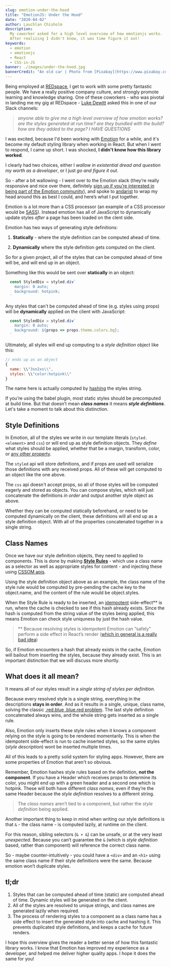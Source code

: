 ```yaml
---
slug: emotion-under-the-hood
title: "EmotionJS: Under the Hood"
date: "2020-04-02"
author: Lauchlan Chisholm
description:
  My coworker asked for a high level overview of how emotionjs works.
  After realizing I didn't know, it was time figure it out!
keywords:
  - emotion
  - emotionjs
  - React
  - CSS-in-JS
banner: ./images/under-the-hood.jpg
bannerCredit: "An old car | Photo from [Pixabay](https://www.pixabay.com)"
---
```


Being employed at [REDspace](https://www.redspace.com/), I get to work with some pretty fantastic people. We have a really positive company culture, and strongly promote learning and knowledge sharing. One of these coworkers - who was pivotal in landing me my gig at REDspace - [Luke Dewitt](https://github.com/whatadewitt) asked this in one of our Slack channels:

> *anyone able to give me a high level overview of how emotion works? are the styles generated at run time? are they bundled with the build? how are they added to the page? I HAVE QUESTIONS*

I was excited, because I'd been working with [Emotion](https://emotion.sh/docs/introduction) for a while, and it's become my default styling library when working in React. But when I went to respond, I came up short. I was shocked, **I didn't know how this library worked**.

I clearly had two choices, either I _wallow in existential dread and question my worth as a developer_, or I just _go and figure it out_.

So - after a bit wallowing - I went over to the Emotion slack (they’re really responsive and nice over there, definitely [sign up if you’re interested in being part of the Emotion community](https://emotion-slack.now.sh/)), and spoke to [andarist](https://github.com/andarist) to wrap my head around this as best I could, and here’s what I put together.

Emotion is a lot more than a CSS processor (an example of a CSS processor would be [SASS](https://sass-lang.com/)). Instead emotion has all of JavaScript to dynamically update styles _after_ a page has been loaded on the clent side.

Emotion has two ways of generating style definitions:

1. **Statically** - where the style definition can be computed ahead of time.

2. **Dynamically** where the style definition gets computed on the client.

So for a given project, all of the styles that can be computed ahead of time will be, and will end up in an object.

Something like this would be sent over **statically** in an object:

```jsx
  const StyledDiv = styled.div`
    margin: 0 auto;
    background: hotpink;
  `
```

Any styles that can't be computed ahead of time (e.g. styles using props) will be **dynamically** applied on the client with JavaScript:

```jsx
  const StyledDiv = styled.div`
    margin: 0 auto;
    background: ${props => props.theme.colors.bg};
  `
```

Ultimately, all styles will end up computing to a _style definition_ object like this:

```javascript
// ends up as an object
{
  name: \\"3sn2xs\\",
  styles: \\"color:hotpink\\"
}
```

The name here is actually computed by [hashing](https://en.wikipedia.org/wiki/Hash_function) the styles string.

If you’re using the babel plugin, most static styles should be precomputed at build time. But that doesn’t mean **_class names_** it means **_style definitions_**. Let's take a moment to talk about this distinction.

## Style Definitions

In Emotion, all of the styles we write in our template literals (`styled.<element>` and `css`) or will end up as style definition objects. They _define_ what styles should be applied, whether that be a margin, transform, color, or [any other property](https://developer.mozilla.org/en-US/docs/Web/CSS/CSS_Properties_Reference).

The `styled` api will store definitions, and if props are used will serialize those definitions with any received props. All of these will get computed to an object like the one above.

The `css` api doesn't accept props, so all of those styles will be computed eagerly and stored as objects. You can compose styles, which will just concatenate the definitions _in order_ and output another style object as above.

Whether they can be computed statically beforehand, or need to be computed dynamically on the client, these definitions will all end up as a style definition object. With all of the properties concatenated together in a single string.

## Class Names

Once we have our style definition objects, they need to applied to components. This is done by making **[Style Rules](https://developer.mozilla.org/en-US/docs/Web/API/CSSStyleRule)** - which use a class name as a selector as well as appropriate styles for content - and injecting these using [CSSOM apis](https://developer.mozilla.org/en-US/docs/Web/API/CSS_Object_Model).

Using the style definition object above as an example, the class name of the style rule would be computed by pre-pending the cache key to the object.name, and the content of the rule would be object.styles.

When the Style Rule is ready to be inserted, an [idempotent](https://en.wikipedia.org/wiki/Idempotence#Computer_science_meaning) side-effect** is run, where the cache is checked to see if this hash already exists. Since the hash is computed from the string value of the styles being applied, this means Emotion can check style uniquness by just the hash value.

> ** Because resolving styles is idempotent Emotion can “safely” perform a side effect in React’s render ([which in general is a really bad idea](https://reactjs.org/docs/hooks-effect.html#example-using-classes))

So, if Emotion encounters a hash that already exists in the cache, Emotion will bailout from inserting the styles, because they already exist. This is an important distinction that we will discuss more shortly.

## What does it all mean?

It means all of our styles result in a *single string of styles per definition*.

Because every resolved style is a single string, everything in the descriptions **stays in order**. And as it results in a single, unique, class name, solving the classic [.red.blue .blue.red problem](https://gomakethings.com/understanding-the-cascade-and-specificity-in-css/). The last style definition concatenated always wins, and the whole string gets inserted as a single rule.

Also, Emotion only inserts these style rules when it knows a component relying on the style is going to be rendered momentarily. This is when the idempotent side-effect is run to cache inserted styles, so the same styles (_style description_) wont be inserted multiple times.

All of this leads to a pretty solid system for styling apps. However, there are some properties of Emotion that aren't so obvious.

Remember, Emotion hashes style rules based on the definition, **not the component**. If you have a Header which receives props to determine its color, you might end up with a green header and a second one which is hotpink. These will both have different _class names_, even if they’re the same Header because the _style definition_ resolves to a different string. 

> The _class names_ aren’t tied to a component, but rather the _style definition_ being applied.

Another important thing to keep in mind when writing our style definitions is that `&` - the class name - is computed lazily, at runtime on the client. 

For this reason, sibling selectors (`& + &`) can be unsafe, or at the very least *unexpected*. Because you can’t guarantee the `&` (which is _style definition_ based, rather than component) will reference the correct class name.

So - maybe counter-intuitively - you could have a `<div>` and an `<h1>` using the same class name if their style definitions were the same. Because emotion won’t duplicate styles.

## tl;dr
  1. Styles that can be computed ahead of time (static) are computed ahead of time. Dynamic styles will be generated on the client.
  2. All of the styles are resolved to unique strings, and class names are generated lazily when required.
  3. The process of rendering styles to a component as a class name has a side effect to insert the generated style into cache and hashing it. This prevents duplicated style definitions, and keeps a cache for future renders.

I hope this overview gives the reader a better sense of how this fantastic library works. I know that Emotion has improved my experience as a developer, and helped me deliver higher quality apps. I hope it does the same for you!